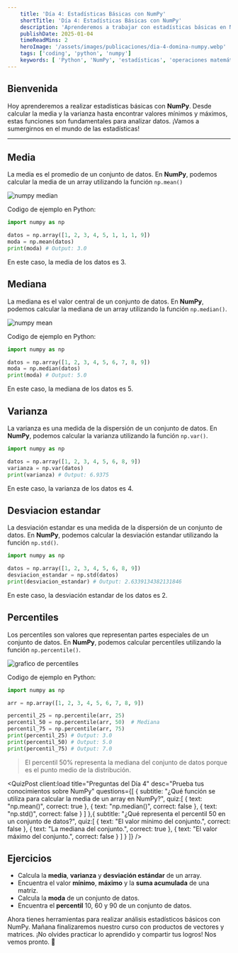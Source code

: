 ```yaml
---
    title: 'Día 4: Estadísticas Básicas con NumPy'
    shortTitle: 'Día 4: Estadísticas Básicas con NumPy'
    description: 'Aprenderemos a trabajar con estadísticas básicas en NumPy, como medias, desviaciones estándar y coeficientes de correlación, para obtener información valiosa de tus datos. ¡Comencemos!'
    publishDate: 2025-01-04
    timeReadMins: 2
    heroImage: '/assets/images/publicaciones/dia-4-domina-numpy.webp'
    tags: ['coding', 'python', 'numpy']
    keywords: [ 'Python', 'NumPy', 'estadísticas', 'operaciones matemáticas' ]
---
```



## Bienvenida

Hoy aprenderemos a realizar estadísticas básicas  con **NumPy**. Desde calcular la media y la varianza hasta encontrar valores mínimos y máximos, estas funciones son fundamentales para analizar datos. ¡Vamos a sumergirnos en el mundo de las estadísticas!

<hr/>

## Media

La media es el promedio de un conjunto de datos. En **NumPy**, podemos calcular la media de un array utilizando la función `np.mean()`

![numpy median](/assets/images/publicaciones/recursos/dia-4-domina-numpy-1.png)

Codigo de ejemplo en Python:

```python
import numpy as np

datos = np.array([1, 2, 3, 4, 5, 1, 1, 1, 9])
moda = np.mean(datos)
print(moda) # Output: 3.0
```
En este caso, la media de los datos es 3.

## Mediana

La mediana es el valor central de un conjunto de datos. En **NumPy**, podemos calcular la mediana de un array utilizando la función `np.median()`.

![numpy mean](/assets/images/publicaciones/recursos/dia-4-domina-numpy-2.png)

Codigo de ejemplo en Python:

```python
import numpy as np

datos = np.array([1, 2, 3, 4, 5, 6, 7, 8, 9])
moda = np.median(datos)
print(moda) # Output: 5.0
```
En este caso, la mediana de los datos es 5.

## Varianza

La varianza es una medida de la dispersión de un conjunto de datos. En **NumPy**, podemos calcular la varianza utilizando la función `np.var()`.

```python
import numpy as np

datos = np.array([1, 2, 3, 4, 5, 6, 8, 9])
varianza = np.var(datos)
print(varianza) # Output: 6.9375
```
En este caso, la varianza de los datos es 4.

## Desviacion estandar

La desviación estandar es una medida de la dispersión de un conjunto de datos. En **NumPy**, podemos calcular la desviación estandar utilizando la función `np.std()`.

```python
import numpy as np

datos = np.array([1, 2, 3, 4, 5, 6, 8, 9])
desviacion_estandar = np.std(datos)
print(desviacion_estandar) # Output: 2.6339134382131846
```
En este caso, la desviación estandar de los datos es 2.


## Percentiles

Los percentiles son valores que representan partes especiales de un conjunto de datos. En **NumPy**, podemos calcular percentiles utilizando la función `np.percentile()`.

![grafico de percentiles](/assets/images/publicaciones/recursos/dia-4-domina-numpy-3.png)

Codigo de ejemplo en Python:

```python
import numpy as np

arr = np.array([1, 2, 3, 4, 5, 6, 7, 8, 9])

percentil_25 = np.percentile(arr, 25)
percentil_50 = np.percentile(arr, 50)  # Mediana
percentil_75 = np.percentile(arr, 75)
print(percentil_25) # Output: 3.0
print(percentil_50) # Output: 5.0
print(percentil_75) # Output: 7.0
```

> El percentil 50% representa la mediana del conjunto de datos porque es el punto medio de la distribución.


<QuizPost 
    client:load
    title="Preguntas del Día 4"
    desc="Prueba tus conocimientos sobre NumPy"
    questions={[
        {
            subtitle: "¿Qué función se utiliza para calcular la media de un array en NumPy?",
            quiz:[
                {
                    text: "np.mean()",
                    correct: true
                },
                {
                    text: "np.median()",
                    correct: false
                },
                {
                    text: "np.std()",
                    correct: false
                }
            ]
        },{
            subtitle: "¿Qué representa el percentil 50 en un conjunto de datos?",
            quiz:[
                {
                    text: "El valor mínimo del conjunto.",
                    correct: false
                },
                {
                    text: "La mediana del conjunto.",
                    correct: true
                },
                {
                    text: "El valor máximo del conjunto.",
                    correct: false
                }
            ]
        }
    ]} 
/> 


## Ejercicios

- Calcula la **media**, **varianza** y **desviación estándar** de un array.
- Encuentra el valor **mínimo**, **máximo** y la **suma acumulada** de una matriz.
- Calcula la **moda** de un conjunto de datos.
- Encuentra el **percentil** 10, 60 y 90 de un conjunto de datos.

Ahora tienes herramientas para realizar análisis estadísticos básicos con NumPy. Mañana finalizaremos nuestro curso con productos de vectores y matrices. ¡No olvides practicar lo aprendido y compartir tus logros! Nos vemos pronto. 👋
